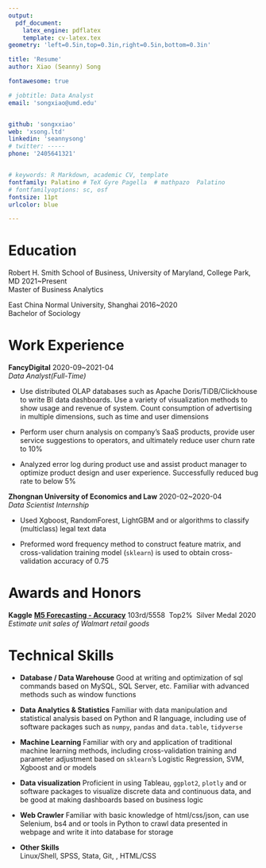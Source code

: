 ```yaml
---
output: 
  pdf_document:
    latex_engine: pdflatex
    template: cv-latex.tex
geometry: 'left=0.5in,top=0.3in,right=0.5in,bottom=0.3in'

title: 'Resume'
author: Xiao (Seanny) Song

fontawesome: true

# jobtitle: Data Analyst
email: 'songxiao@umd.edu'


github: 'songxxiao'
web: 'xsong.ltd'
linkedin: 'seannysong'
# twitter: -----
phone: '2405641321'


# keywords: R Markdown, academic CV, template
fontfamily: Palatino # TeX Gyre Pagella  # mathpazo  Palatino
# fontfamilyoptions: sc, osf
fontsize: 11pt
urlcolor: blue

---
```


# Education

Robert H. Smith School of Business, University of Maryland, College Park, MD \hfill 2021~Present   
Master of Business Analytics 

East China Normal University, Shanghai \hfill 2016~2020  
Bachelor of Sociology 

# Work Experience

**FancyDigital** \hfill 2020-09~2021-04  
*Data Analyst(Full-Time)*

+ Use distributed OLAP databases such as Apache Doris/TiDB/Clickhouse to write BI data dashboards. Use a variety of visualization methods to show usage and revenue of system. Count consumption of advertising in multiple dimensions, such as time and user dimensions

+ Perform user churn analysis on  company's SaaS products, provide user service suggestions to operators, and ultimately reduce user churn rate to 10%

+ Analyzed error log during product use and assist  product manager to optimize product design and user experience. Successfully reduced  bug rate to below 5%

**Zhongnan University of Economics and Law** \hfill 2020-02~2020-04   
*Data Scientist Internship*
 
+ Used Xgboost, RandomForest, LightGBM and or algorithms to classify (multiclass) legal text data

+ Preformed  word frequency method to construct  feature matrix, and  cross-validation training model (`sklearn`) is used to obtain  cross-validation accuracy of 0.75


# Awards and Honors

**Kaggle**  [**M5 Forecasting - Accuracy**](https://www.kaggle.com/c/m5-forecasting-accuracy) \qquad 103rd/5558 \ Top2% \ Silver Medal \hfill 2020    
*Estimate  unit sales of Walmart retail goods*   

<!---
**Kaggle** [**M5 Forecasting - Uncertainty**](https://www.kaggle.com/c/m5-forecasting-uncertainty) \qquad 18th/909 \ Top2% \ Silver Medal  \hfill 2020  
*Estimate  uncertainty distribution of Walmart unit sales*   
--->

# Technical Skills

+ **Database / Data Warehouse** Good at writing and optimization of sql commands based on MySQL, SQL Server, etc. Familiar with advanced methods such as window functions

+ **Data Analytics & Statistics** Familiar with data manipulation and statistical analysis based on Python and R language, including use of software packages such as `numpy`, `pandas` and `data.table`, `tidyverse`

+ **Machine Learning** Familiar with  ory and application of traditional machine learning methods, including cross-validation training and parameter adjustment based on `sklearn`'s Logistic Regression, SVM, Xgboost and or models

+ **Data visualization** Proficient in using Tableau, `ggplot2`, `plotly` and or software packages to visualize discrete data and continuous data, and be good at making dashboards based on business logic

+ **Web Crawler**  Familiar with  basic knowledge of html/css/json, can use Selenium, bs4 and or tools in Python to crawl data presented in  webpage and write it into  database for storage

+ **Other Skills**  
Linux/Shell, SPSS, Stata, Git, \LaTeX, HTML/CSS

<!---

**Data Analytics**  
Familiar with  principle and implementation of statistical analysis in R language, able to use `tidyverse`, `data.table` for data cleaning.  
Understand R language statistical analysis, derivation and implementation of LR, RNN, generalized linear model, K-means and or methods.  
Familiar with Python `pandas` library for manipulation of tabular data, `numpy` library for numerical operations.

**Data visualization**  
Familiar with R language `ggplot2`, Python `seaborn` `plotnine` library.

**Machine Learning**  
Understand  principles and implementation of Xgboost, LightGBM and or high-performance algorithms.  
Familiar with  implementation of various algorithms of Python `sklearn` library, including supervised learning and unsupervised learning.  
Understand  principles and implementation of natural language processing using `keras` deep learning framework.

**Big Data**  
Understand how to use R language `sparklyr` and or tools to connect and operate Hadoop and Spark clusters

**Or Skills**  
SQL, SPSS, Stata, Git, \LaTeX, MS Office, HTML/CSS

**Standard Examination**  
TOEFL \quad 103 \ *Reading* 29 *Listening* 27 *Speaking* 21 *Writing* 26  
GRE \quad *Verbal*  154 *Quantity* 167 *Writing* 3.5
--->















